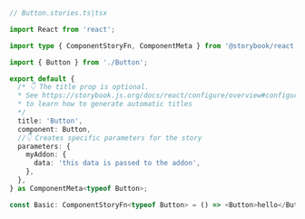 ```ts
// Button.stories.ts|tsx

import React from 'react';

import type { ComponentStoryFn, ComponentMeta } from '@storybook/react';

import { Button } from './Button';

export default {
  /* 👇 The title prop is optional.
  * See https://storybook.js.org/docs/react/configure/overview#configure-story-loading
  * to learn how to generate automatic titles
  */
  title: 'Button',
  component: Button,
  //👇 Creates specific parameters for the story
  parameters: {
    myAddon: {
      data: 'this data is passed to the addon',
    },
  },
} as ComponentMeta<typeof Button>;

const Basic: ComponentStoryFn<typeof Button> = () => <Button>hello</Button>;
```